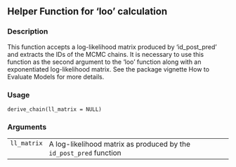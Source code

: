 
## Helper Function for 'loo' calculation {.unnumbered}


### Description

This function accepts a log-likelihood matrix produced by 'id_post_pred' and 
extracts the IDs of the MCMC chains. It is necessary to use this function
as the second argument to the 'loo' function along with an exponentiated 
log-likelihood matrix. See the package vignette How to Evaluate Models 
for more details.



### Usage

<pre><code class='language-R'>derive_chain(ll_matrix = NULL)
</code></pre>


### Arguments

<table>
<tr><td style = "white-space: nowrap; font-family: monospace; vertical-align: top"><code id="ll_matrix">ll_matrix</code></td>
<td>
A log-likelihood matrix as produced by the <code>id_post_pred</code>
function
</td></tr>
</table>

